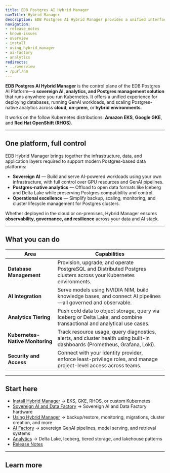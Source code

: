 ```yaml
---
title: EDB Postgres AI Hybrid Manager
navTitle: Hybrid Manager
description: EDB Postgres AI Hybrid Manager provides a unified interface for provisioning and managing PostgreSQL clusters within the EDB Postgres AI platform
navigation:
- release_notes
- known-issues
- overview
- install
- using_hybrid_manager
- ai-factory
- analytics
redirects:
- ../overview
- /purl/hm
---
```


**EDB Postgres AI Hybrid Manager** is the control plane of the EDB Postgres AI Platform—a **sovereign AI, analytics, and Postgres management solution** that runs anywhere you run Kubernetes. It offers a unified experience for deploying databases, running GenAI workloads, and scaling Postgres-native analytics across **cloud**, **on-prem**, or **hybrid environments**.

It works on the follow Kubernetes distributions: **Amazon EKS**, **Google GKE**, and **Red Hat OpenShift (RHOS)**.

---

## One platform, full control

EDB Hybrid Manager brings together the infrastructure, data, and application layers required to support modern Postgres-based data platforms:

- **Sovereign AI** — Build and serve AI-powered workloads using your own infrastructure, with full control over GPU resources and GenAI pipelines.
- **Postgres-native analytics** — Offload to open data formats like Iceberg and Delta Lake while preserving Postgres compatibility and control.
- **Operational excellence** — Simplify backup, scaling, monitoring, and cluster lifecycle management for Postgres clusters.

Whether deployed in the cloud or on-premises, Hybrid Manager ensures **observability, governance, and resilience** across your data and AI stack.

---

## What you can do

| Area | Capabilities |
|------|--------------|
| **Database Management** | Provision, upgrade, and operate PostgreSQL and Distributed Postgres clusters across your Kubernetes environments. |
| **AI Integration** | Serve models using NVIDIA NIM, build knowledge bases, and connect AI pipelines—all governed and observable. |
| **Analytics Tiering** | Push cold data to object storage, query via Iceberg or Delta Lake, and combine transactional and analytical use cases. |
| **Kubernetes-Native Monitoring** | Track resource usage, query diagnostics, alerts, and cluster health using built-in dashboards (Prometheus, Grafana, Loki). |
| **Security and Access** | Connect with your identity provider, enforce least-privilege roles, and manage project-level access across teams. |

---

## Start here

- [Install Hybrid Manager](./install) → EKS, GKE, RHOS, or custom Kubernetes
- [Sovereign AI and Data Factory](./system) → Sovereign AI and Data Factory hardware
- [Using Hybrid Manager](./using_hybrid_manager) → backup/restore, monitoring, migrations, cluster creation, and more
- [AI Factory](./ai-factory) → sovereign GenAI pipelines, model serving, and retrieval systems
- [Analytics](./analytics) → Delta Lake, Iceberg, tiered storage, and lakehouse patterns
- [Release Notes](./release_notes)

---

## Learn more

